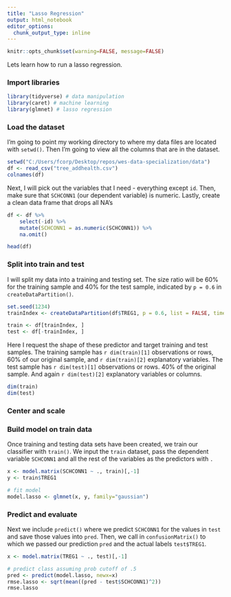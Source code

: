 ```yaml
---
title: "Lasso Regression"
output: html_notebook
editor_options: 
  chunk_output_type: inline
---
```


```r
knitr::opts_chunk$set(warning=FALSE, message=FALSE)
```

Lets learn how to run a lasso regression. 

### Import libraries 

```r
library(tidyverse) # data manipulation
library(caret) # machine learning 
library(glmnet) # lasso regression
```

### Load the dataset

I'm going to point my working directory to where my data files are located with
`setwd()`. Then I'm going to view all the columns that are in the dataset. 

```r
setwd("C:/Users/fcorp/Desktop/repos/wes-data-specialization/data")
df <- read_csv("tree_addhealth.csv") 
colnames(df)
````

Next, I will pick out the variables that I need - everything except 
`id`. Then, make sure that `SCHCONN1` (our dependent variable) is numeric. Lastly,
create a clean data frame that drops all NA's

```r
df <- df %>% 
    select(-id) %>%
    mutate(SCHCONN1 = as.numeric(SCHCONN1)) %>%
    na.omit()

head(df)
```

### Split into train and test

I will split my data into a training and testing set. The size ratio will be 
60% for the training sample and 40% for the test sample, indicated by `p = 0.6` 
in `createDataPartition()`.

```r
set.seed(1234)
trainIndex <- createDataPartition(df$TREG1, p = 0.6, list = FALSE, times = 1)

train <- df[trainIndex, ]
test <- df[-trainIndex, ]
```

Here I request the shape of these predictor and target training and test 
samples. The training sample has `r dim(train)[1]` observations or rows, 60% of 
our original sample, and `r dim(train)[2]` explanatory variables. The test sample
has `r dim(test)[1]` observations or rows. 40% of the original sample. And again
`r dim(test)[2]` explanatory variables or columns.

```r
dim(train)
dim(test)

```

### Center and scale 

### Build model on train data

Once training and testing data sets have been created, we train our classifier 
with `train()`. We input the `train` dataset, pass the dependent variable 
`SCHCONN1` and all the rest of the variables as the predictors with `.` 

```r
x <- model.matrix(SCHCONN1 ~ ., train)[,-1]
y <- train$TREG1

# fit model
model.lasso <- glmnet(x, y, family="gaussian")

```


### Predict and evaluate

Next we include `predict()` where we predict `SCHCONN1` for the values in `test` 
and save those values into `pred`. Then, we call in `confusionMatrix()` to which
we passed our prediction `pred` and the actual labels `test$TREG1`. 
```r
x <- model.matrix(TREG1 ~ ., test)[,-1]

# predict class assuming prob cutoff of .5 
pred <- predict(model.lasso, newx=x)
rmse.lasso <- sqrt(mean((pred - test$SCHCONN1)^2))
rmse.lasso
```

